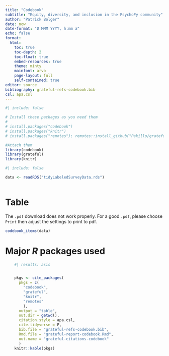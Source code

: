 ```yaml
---
title: "Codebook"
subtitle: "Equity, diversity, and inclusion in the PsychoPy community"
author: "Patrick Bolger"
date: now
date-format: "D MMM YYYY, h:mm a"
echo: false
format: 
  html:
    toc: true
    toc-depth: 2
    toc-float: true
    embed-resources: true
    theme: minty
    mainfont: arvo
    page-layout: full
    self-contained: true
editor: source
bibliography: grateful-refs-codebook.bib
csl: apa.csl
---
```


```r

#| include: false

# Install these packages as you need them
#
# install.packages("codebook")
# install.packages("knitr")
# install.packages("remotes"); remotes::install_github("Pakillo/grateful")

#Attach them
library(codebook)
library(grateful)
library(knitr)

```

```r
#| include: false

data <- readRDS("tidyLabeledSurveyData.rds")
              
```

# Table

::: {.callout-warning}
The `.pdf` download does not work properly. For a good `.pdf`, please choose `Print` then adjust the settings to print to pdf.
:::

```r

codebook_items(data)

```

# Major *R* packages used

```r
    #| results: asis


    pkgs <- cite_packages(
      pkgs = c(
        "codebook",
        "grateful",
        "knitr",
        "remotes"
        ),
      output = "table", 
      out.dir = getwd(),
      citation.style = apa.csl,
      cite.tidyverse = F,
      bib.file = "grateful-refs-codebook.bib",
      Rmd.file = "grateful-report-codebook.Rmd",
      out.name = "grateful-citations-codebook"
      )
    knitr::kable(pkgs)

```
